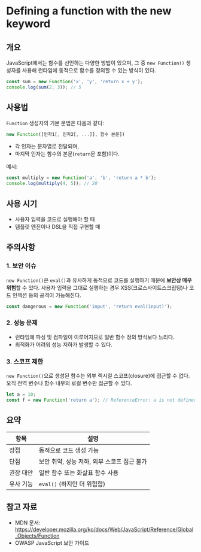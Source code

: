 # Defining a function with the new keyword

## 개요

JavaScript에서는 함수를 선언하는 다양한 방법이 있으며, 그 중 `new Function()` 생성자를 사용해 런타임에 동적으로 함수를 정의할 수 있는 방식이 있다.

```javascript
const sum = new Function('x', 'y', 'return x + y');
console.log(sum(2, 3)); // 5
```

## 사용법

`Function` 생성자의 기본 문법은 다음과 같다:

```javascript
new Function([인자1[, 인자2[, ...]], 함수 본문])
```

- 각 인자는 문자열로 전달되며,
- 마지막 인자는 함수의 본문(`return`문 포함)이다.

예시:

```javascript
const multiply = new Function('a', 'b', 'return a * b');
console.log(multiply(4, 5)); // 20
```

## 사용 시기

- 사용자 입력을 코드로 실행해야 할 때
- 템플릿 엔진이나 DSL을 직접 구현할 때

## 주의사항

### 1. 보안 이슈

`new Function()`은 `eval()`과 유사하게 동적으로 코드를 실행하기 때문에 **보안상 매우 위험**할 수 있다. 사용자 입력을 그대로 실행하는 경우 XSS(크로스사이트스크립팅)나 코드 인젝션 등의 공격이 가능해진다.

```javascript
const dangerous = new Function('input', 'return eval(input)');
```

### 2. 성능 문제

- 런타임에 파싱 및 컴파일이 이루어지므로 일반 함수 정의 방식보다 느리다.
- 최적화가 어려워 성능 저하가 발생할 수 있다.

### 3. 스코프 제한

`new Function()`으로 생성된 함수는 외부 렉시컬 스코프(closure)에 접근할 수 없다. 오직 전역 변수나 함수 내부의 로컬 변수만 접근할 수 있다.

```javascript
let a = 10;
const f = new Function('return a'); // ReferenceError: a is not defined
```

## 요약

| 항목         | 설명 |
|--------------|------|
| 장점         | 동적으로 코드 생성 가능 |
| 단점         | 보안 취약, 성능 저하, 외부 스코프 접근 불가 |
| 권장 대안     | 일반 함수 또는 화살표 함수 사용 |
| 유사 기능     | `eval()` (하지만 더 위험함) |

## 참고 자료

- MDN 문서: https://developer.mozilla.org/ko/docs/Web/JavaScript/Reference/Global_Objects/Function
- OWASP JavaScript 보안 가이드

